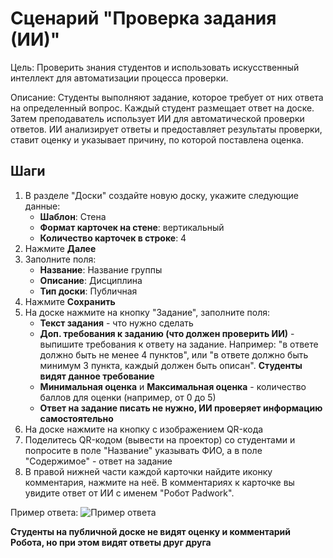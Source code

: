 
# Сценарий "Проверка задания (ИИ)"
Цель: Проверить знания студентов и использовать искусственный интеллект для автоматизации процесса проверки.

Описание: Студенты выполняют задание, которое требует от них ответа на определенный вопрос. Каждый студент размещает ответ на доске. Затем преподаватель использует ИИ для автоматической проверки ответов. ИИ анализирует ответы и предоставляет результаты проверки, ставит оценку и указывает причину, по которой поставлена оценка.


## Шаги
1. В разделе "Доски" создайте новую доску, укажите следующие данные:
     - **Шаблон**: Стена
     - **Формат карточек на стене**: вертикальный
     - **Количество карточек в строке**: 4
2. Нажмите __Далее__
3. Заполните поля:
     - **Название**: Название группы
     - **Описание**: Дисциплина
     - **Тип доски**: Публичная
4. Нажмите __Сохранить__
5. На доске нажмите на кнопку "Задание", заполните поля:
    - **Текст задания** - что нужно сделать
    - **Доп. требования к заданию (что должен проверить ИИ)** - выпишите требования к ответу на задание. Например: "в ответе должно быть не менее 4 пунктов", или "в ответе должно быть минимум 3 пункта, каждый должен быть описан". **Студенты видят данное требование**
    - **Минимальная оценка** и **Максимальная оценка** - количество баллов для оценки (например, от 0 до 5)
    - __Ответ на задание писать не нужно, ИИ проверяет информацию самостоятельно__
6. На доске нажмите на кнопку с изображением QR-кода <QrIcon />
7. Поделитесь QR-кодом (вывести на проектор) со студентами и попросите в поле "Название" указывать ФИО, а в поле "Содержимое" - ответ на задание
8. В правой нижней части каждой карточки найдите иконку комментария, нажмите на неё. В комментариях к карточке вы увидите ответ от ИИ с именем "Робот Padwork".

Пример ответа:
![Пример ответа](/ai_check_task.jpeg)

**Студенты на публичной доске не видят оценку и комментарий Робота, но при этом видят ответы друг друга**